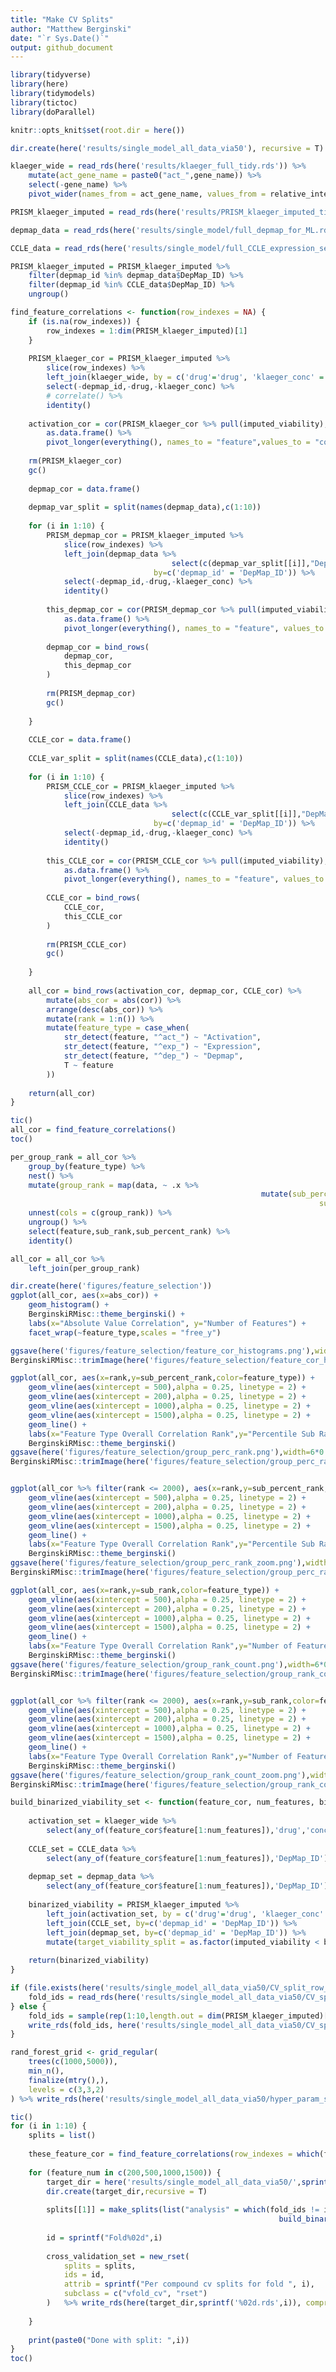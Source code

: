 ```yaml
---
title: "Make CV Splits"
author: "Matthew Berginski"
date: "`r Sys.Date()`"
output: github_document
---
```


```r
library(tidyverse)
library(here)
library(tidymodels)
library(tictoc)
library(doParallel)

knitr::opts_knit$set(root.dir = here())
```

```r
dir.create(here('results/single_model_all_data_via50'), recursive = T)

klaeger_wide = read_rds(here('results/klaeger_full_tidy.rds')) %>%
	mutate(act_gene_name = paste0("act_",gene_name)) %>%
	select(-gene_name) %>%
	pivot_wider(names_from = act_gene_name, values_from = relative_intensity)

PRISM_klaeger_imputed = read_rds(here('results/PRISM_klaeger_imputed_tidy.rds'))

depmap_data = read_rds(here('results/single_model/full_depmap_for_ML.rds'))

CCLE_data = read_rds(here('results/single_model/full_CCLE_expression_set_for_ML.rds'))

PRISM_klaeger_imputed = PRISM_klaeger_imputed %>%
	filter(depmap_id %in% depmap_data$DepMap_ID) %>%
	filter(depmap_id %in% CCLE_data$DepMap_ID) %>%
	ungroup()
```
```r

find_feature_correlations <- function(row_indexes = NA) {
	if (is.na(row_indexes)) {
		row_indexes = 1:dim(PRISM_klaeger_imputed)[1]
	}
	
	PRISM_klaeger_cor = PRISM_klaeger_imputed %>%
		slice(row_indexes) %>%
		left_join(klaeger_wide, by = c('drug'='drug', 'klaeger_conc' = 'concentration_M')) %>%
		select(-depmap_id,-drug,-klaeger_conc) %>%
		# correlate() %>%
		identity()
	
	activation_cor = cor(PRISM_klaeger_cor %>% pull(imputed_viability), PRISM_klaeger_cor %>% select(-imputed_viability)) %>%
		as.data.frame() %>%
		pivot_longer(everything(), names_to = "feature",values_to = "cor")
	
	rm(PRISM_klaeger_cor)
	gc()
	
	depmap_cor = data.frame()
	
	depmap_var_split = split(names(depmap_data),c(1:10))
	
	for (i in 1:10) {
		PRISM_depmap_cor = PRISM_klaeger_imputed %>%
			slice(row_indexes) %>%
			left_join(depmap_data %>%
									select(c(depmap_var_split[[i]],"DepMap_ID")),
								by=c('depmap_id' = 'DepMap_ID')) %>%
			select(-depmap_id,-drug,-klaeger_conc) %>%
			identity()
		
		this_depmap_cor = cor(PRISM_depmap_cor %>% pull(imputed_viability), PRISM_depmap_cor %>% select(-imputed_viability)) %>%
			as.data.frame() %>%
			pivot_longer(everything(), names_to = "feature", values_to = "cor")
		
		depmap_cor = bind_rows(
			depmap_cor,
			this_depmap_cor
		)
		
		rm(PRISM_depmap_cor)
		gc()
		
	}
	
	CCLE_cor = data.frame()
	
	CCLE_var_split = split(names(CCLE_data),c(1:10))
	
	for (i in 1:10) {
		PRISM_CCLE_cor = PRISM_klaeger_imputed %>%
			slice(row_indexes) %>%
			left_join(CCLE_data %>%
									select(c(CCLE_var_split[[i]],"DepMap_ID")),
								by=c('depmap_id' = 'DepMap_ID')) %>%
			select(-depmap_id,-drug,-klaeger_conc) %>%
			identity()
		
		this_CCLE_cor = cor(PRISM_CCLE_cor %>% pull(imputed_viability), PRISM_CCLE_cor %>% select(-imputed_viability)) %>%
			as.data.frame() %>%
			pivot_longer(everything(), names_to = "feature", values_to = "cor")
		
		CCLE_cor = bind_rows(
			CCLE_cor,
			this_CCLE_cor
		)
		
		rm(PRISM_CCLE_cor)
		gc()
		
	}
	
	all_cor = bind_rows(activation_cor, depmap_cor, CCLE_cor) %>% 
		mutate(abs_cor = abs(cor)) %>% 
		arrange(desc(abs_cor)) %>% 
		mutate(rank = 1:n()) %>%
		mutate(feature_type = case_when(
			str_detect(feature, "^act_") ~ "Activation",
			str_detect(feature, "^exp_") ~ "Expression",
			str_detect(feature, "^dep_") ~ "Depmap",
			T ~ feature
		))
	
	return(all_cor)
}


```

```r
tic()
all_cor = find_feature_correlations()
toc()

per_group_rank = all_cor %>%
	group_by(feature_type) %>%
	nest() %>%
	mutate(group_rank = map(data, ~ .x %>% 
														mutate(sub_percent_rank = percent_rank(abs_cor*-1),
																	 sub_rank = 1:n()))) %>%
	unnest(cols = c(group_rank)) %>%
	ungroup() %>%
	select(feature,sub_rank,sub_percent_rank) %>%
	identity()

all_cor = all_cor %>%
	left_join(per_group_rank)
```

```r
dir.create(here('figures/feature_selection'))
ggplot(all_cor, aes(x=abs_cor)) +
	geom_histogram() +
	BerginskiRMisc::theme_berginski() +
	labs(x="Absolute Value Correlation", y="Number of Features") +
	facet_wrap(~feature_type,scales = "free_y")

ggsave(here('figures/feature_selection/feature_cor_histograms.png'),width=7)
BerginskiRMisc::trimImage(here('figures/feature_selection/feature_cor_histograms.png'))
```

```r
ggplot(all_cor, aes(x=rank,y=sub_percent_rank,color=feature_type)) +
	geom_vline(aes(xintercept = 500),alpha = 0.25, linetype = 2) +
	geom_vline(aes(xintercept = 200),alpha = 0.25, linetype = 2) +
	geom_vline(aes(xintercept = 1000),alpha = 0.25, linetype = 2) +
	geom_vline(aes(xintercept = 1500),alpha = 0.25, linetype = 2) +
	geom_line() +
	labs(x="Feature Type Overall Correlation Rank",y="Percentile Sub Rank", color='') +
	BerginskiRMisc::theme_berginski()
ggsave(here('figures/feature_selection/group_perc_rank.png'),width=6*0.75,height=5*0.75)
BerginskiRMisc::trimImage(here('figures/feature_selection/group_perc_rank.png'))


ggplot(all_cor %>% filter(rank <= 2000), aes(x=rank,y=sub_percent_rank,color=feature_type)) +
	geom_vline(aes(xintercept = 500),alpha = 0.25, linetype = 2) +
	geom_vline(aes(xintercept = 200),alpha = 0.25, linetype = 2) +
	geom_vline(aes(xintercept = 1000),alpha = 0.25, linetype = 2) +
	geom_vline(aes(xintercept = 1500),alpha = 0.25, linetype = 2) +
	geom_line() +
	labs(x="Feature Type Overall Correlation Rank",y="Percentile Sub Rank", color='') +
	BerginskiRMisc::theme_berginski()
ggsave(here('figures/feature_selection/group_perc_rank_zoom.png'),width=6*0.75,height=5*0.75)
BerginskiRMisc::trimImage(here('figures/feature_selection/group_perc_rank_zoom.png'))
```

```r
ggplot(all_cor, aes(x=rank,y=sub_rank,color=feature_type)) +
	geom_vline(aes(xintercept = 500),alpha = 0.25, linetype = 2) +
	geom_vline(aes(xintercept = 200),alpha = 0.25, linetype = 2) +
	geom_vline(aes(xintercept = 1000),alpha = 0.25, linetype = 2) +
	geom_vline(aes(xintercept = 1500),alpha = 0.25, linetype = 2) +
	geom_line() +
	labs(x="Feature Type Overall Correlation Rank",y="Number of Features", color='') +
	BerginskiRMisc::theme_berginski()
ggsave(here('figures/feature_selection/group_rank_count.png'),width=6*0.75,height=5*0.75)
BerginskiRMisc::trimImage(here('figures/feature_selection/group_rank_count.png'))


ggplot(all_cor %>% filter(rank <= 2000), aes(x=rank,y=sub_rank,color=feature_type)) +
	geom_vline(aes(xintercept = 500),alpha = 0.25, linetype = 2) +
	geom_vline(aes(xintercept = 200),alpha = 0.25, linetype = 2) +
	geom_vline(aes(xintercept = 1000),alpha = 0.25, linetype = 2) +
	geom_vline(aes(xintercept = 1500),alpha = 0.25, linetype = 2) +
	geom_line() +
	labs(x="Feature Type Overall Correlation Rank",y="Number of Features", color='') +
	BerginskiRMisc::theme_berginski()
ggsave(here('figures/feature_selection/group_rank_count_zoom.png'),width=6*0.75,height=5*0.75)
BerginskiRMisc::trimImage(here('figures/feature_selection/group_rank_count_zoom.png'))
```

```r
build_binarized_viability_set <- function(feature_cor, num_features, binary_threshold) {
	
	activation_set = klaeger_wide %>% 
		select(any_of(feature_cor$feature[1:num_features]),'drug','concentration_M')
	
	CCLE_set = CCLE_data %>%
		select(any_of(feature_cor$feature[1:num_features]),'DepMap_ID')
	
	depmap_set = depmap_data %>%
		select(any_of(feature_cor$feature[1:num_features]),'DepMap_ID')
	
	binarized_viability = PRISM_klaeger_imputed %>%
		left_join(activation_set, by = c('drug'='drug', 'klaeger_conc' = 'concentration_M')) %>%
		left_join(CCLE_set, by=c('depmap_id' = 'DepMap_ID')) %>%
		left_join(depmap_set, by=c('depmap_id' = 'DepMap_ID')) %>%
		mutate(target_viability_split = as.factor(imputed_viability < binary_threshold))
	
	return(binarized_viability)
}
```

```r
if (file.exists(here('results/single_model_all_data_via50/CV_split_row_nums.rds'))) {
	fold_ids = read_rds(here('results/single_model_all_data_via50/CV_split_row_nums.rds'))
} else {
	fold_ids = sample(rep(1:10,length.out = dim(PRISM_klaeger_imputed)[1]))
	write_rds(fold_ids, here('results/single_model_all_data_via50/CV_split_row_nums.rds'))
}

rand_forest_grid <- grid_regular(
	trees(c(1000,5000)),
	min_n(),
	finalize(mtry(),),
	levels = c(3,3,2)
) %>% write_rds(here('results/single_model_all_data_via50/hyper_param_search_space.rds'))
```

```r
tic()
for (i in 1:10) {
	splits = list()
	
	these_feature_cor = find_feature_correlations(row_indexes = which(fold_ids != i))
	
	for (feature_num in c(200,500,1000,1500)) {
		target_dir = here('results/single_model_all_data_via50/',sprintf('CV_splits_%sfeat',feature_num))
		dir.create(target_dir,recursive = T)
		
		splits[[1]] = make_splits(list("analysis" = which(fold_ids != i),"assessment" = which(fold_ids == i)),
															build_binarized_viability_set(these_feature_cor,feature_num,0.5))
		
		id = sprintf("Fold%02d",i)
		
		cross_validation_set = new_rset(
			splits = splits,
			ids = id,
			attrib = sprintf("Per compound cv splits for fold ", i),
			subclass = c("vfold_cv", "rset")
		)	%>% write_rds(here(target_dir,sprintf('%02d.rds',i)), compress = 'gz')
		
	}
	
	print(paste0("Done with split: ",i))
}
toc()
```